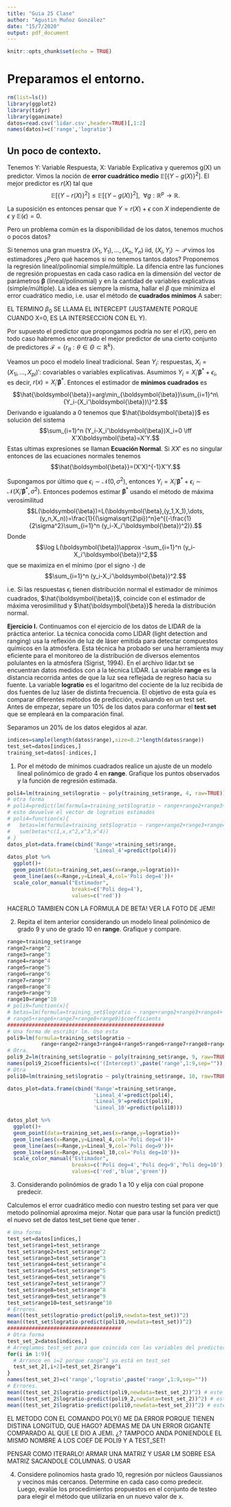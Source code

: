 ```yaml
---
title: "Guia 25 Clase"
author: "Agustin Muñoz González"
date: "15/7/2020"
output: pdf_document
---
```


```r
knitr::opts_chunk$set(echo = TRUE)
```

# Preparamos el entorno.

```r
rm(list=ls())
library(ggplot2)
library(tidyr)
library(gganimate)
datos=read.csv('lidar.csv',header=TRUE)[,1:2]
names(datos)=c('range','logratio')
```

## Un poco de contexto.

Tenemos Y: Variable Respuesta, X: Variable Explicativa y queremos g(X) un predictor. Vimos la noción de **error cuadrático medio** $\mathbb{E}[\{Y-g(X)\}^2]$. El mejor predictor es $r(X)$ tal que 
$$\mathbb{E}[\{Y-r(X)\}^2]\leq \mathbb{E}[\{Y-g(X)\}^2],\ \ \forall g:\mathbb{R}^p\longrightarrow \mathbb{R}.$$

La suposición es entonces pensar que $Y=r(X)+\epsilon$ con $X$ independiente de $\epsilon$ y $\mathbb{E}(\epsilon)=0$.

Pero un problema común es la disponibilidad de los datos, tenemos muchos o pocos datos?

Si tenemos una gran muestra $(X_1,Y_1),\dots,(X_n,Y_n)$ iid, $(X_i,Y_i)\sim \mathcal{P}$ vimos los estimadores
\begin{itemize}
\item Nadaraya-Watson: ventana h;
\item Vecinos próximos (knn): vecinos k.
\end{itemize}

¿Pero qué hacemos si no tenemos tantos datos? Proponemos la regresión lineal/polinomial simple/múltiple. La difencia entre las funciones de regresión propuestas en cada caso radica en la dimensión del vector de parámetros $\boldsymbol{\beta}$ (lineal/polinomial) y en la cantidad de variables explicativas (simple/múltiple). La idea es siempre la misma, hallar el $\beta$ que minimiza el error cuadrático medio, i.e. usar el método de **cuadrados mínimos** A saber:
\begin{itemize}
\item Regresión lineal simple: Asumimos $r(x)=\beta_0^*+\beta_1^*x$. Entonces
$$(\hat{\beta_0},\hat{\beta_1})=arg\min_{\beta_0,\beta_1}\sum_{i=1}^n\{Y_i-(\beta_0+\beta_1X_i)\}^2.$$
Y haremos las predicciones con $\hat{r}(x)=\hat{\beta_0}+\hat{\beta_1}x$;
\item Regresión polinomial simple: Asumimos $r(x)=\beta_0^*+\beta_1^*x+\dots+\beta_p^*x^p$. Entonces
$$(\hat{\beta_0},\hat{\beta_1},\dots,\hat{\beta_p})=arg\min_{\boldsymbol{\beta}}\sum_{i=1}^n\{Y_i-(\beta_0+\beta_1X_i+\dots+\beta_pX_i^p)\}^2.$$
Y haremos las predicciones con $\hat{r}(x)=\hat{\beta_0}+\hat{\beta_1}x+\dots+\hat{\beta_p}x^p$.
\item Regresión lineal multiple: Asumimos $r(x)=\beta_0^*+\beta_1^*x_1+\dots+\beta_p^*x_p$. Entonces si notamos $\boldsymbol{\beta}=(\beta_1,\dots,\beta_p)$,
$$(\hat{\beta_0},\hat{\boldsymbol{\beta}})=arg\min_{\beta_0,\boldsymbol{\beta}}\sum_{i=1}^n\{Y_i-(\beta_0+\boldsymbol{\beta}^tX_i)\}^2.$$
Y haremos las predicciones con $\hat{r}(x)=\hat{\beta_0}+\hat{\boldsymbol{\beta}}^tx$.
\end{itemize}

EL TERMINO $\beta_0$ SE LLAMA EL INTERCEPT (JUSTAMENTE PORQUE CUANDO X=0, ES LA INTERSECCION CON EL Y).

Por supuesto el predictor que propongamos podría no ser el $r(X)$, pero en todo caso habremos encontrado el mejor predictor de una cierto conjunto de predictores $\mathcal{F}=\{r_{\theta}:\theta\in\Theta\subset\mathbb{R}^k\}$.

Veamos un poco el modelo lineal tradicional. Sean $Y_i$: respuestas, $X_i=(X_{1i},\dots,X_{pi})'$: covariables o variables explicativas. Asumimos $Y_i=X_i'\boldsymbol{\beta}^*+\epsilon_i$, es decir, $r(x)=X_i'\boldsymbol{\beta}^*$. Entonces el estimador de **mínimos cuadrados** es 
$$\hat{\boldsymbol{\beta}}=arg\min_{\boldsymbol{\beta}}\sum_{i=1}^n\{Y_i-(X_i'\boldsymbol{\beta})\}^2.$$
Derivando e igualando a 0 tenemos que $\hat{\boldsymbol{\beta}}$ es solución del sistema
$$\sum_{i=1}^n (Y_i-X_i'\boldsymbol{\beta})X_i=0 \iff X'X\boldsymbol{\beta}=X'Y.$$
Estas ultimas expresiones se llaman **Ecuación Normal**. Si $XX'$ es no singular entonces de las ecuaciones normales tenemos 
$$\hat{\boldsymbol{\beta}}=(X'X)^{-1}X'Y.$$

Supongamos por último que $\epsilon_i\sim \mathcal{N}(0,\sigma^2)$, entonces $Y_i=X_i'\boldsymbol{\beta}^*+\epsilon_i\sim\mathcal{N}(X_i'\boldsymbol{\beta}^*,\sigma^2).$ Entonces podemos estimar $\boldsymbol{\beta}^*$ usando el método de máxima verosimilitud
$$L(\boldsymbol{\beta})=L(\boldsymbol{\beta},(y_1,X_1),\dots,(y_n,X_n))=\frac{1}{(\sigma\sqrt{2\pi})^n}e^{(-\frac{1}{2\sigma^2}\sum_{i=1}^n (y_i-X_i'\boldsymbol{\beta})^2)}.$$
Donde
$$\log L(\boldsymbol{\beta})\approx -\sum_{i=1}^n (y_i-X_i'\boldsymbol{\beta})^2,$$
que se maximiza en el mínimo (por el signo -) de
$$\sum_{i=1}^n (y_i-X_i'\boldsymbol{\beta})^2.$$

i.e. Si las respuestas $\epsilon_i$ tienen distribución normal el estimador de mínimos
cuadrados, $\hat{\boldsymbol{\beta}}$, coincide con el estimador de máxima verosimilitud y $\hat{\boldsymbol{\beta}}$ hereda la distribución normal.

\clearpage

**Ejercicio I.** Continuamos con el ejercicio de los datos de LIDAR de la práctica anterior.
La técnica conocida como LIDAR (light detection and ranging) usa la reflexión de luz de
láser emitida para detectar compuestos químicos en la atmósfera. Esta técnica ha probado
ser una herramienta muy eficiente para el monitoreo de la distribución de diversos elementos
polulantes en la atmósfera (Sigrist, 1994).
En el archivo lidar.txt se encuentran datos medidos con a la técnica LIDAR. La variable
**range** es la distancia recorrida antes de que la luz sea reflejada de regreso hacia su fuente.
La variable **logratio** es el logaritmo del cociente de la luz recibida de dos fuentes de luz láser de distinta frecuencia.
El objetivo de esta guía es comparar diferentes métodos de predicción, evaluando en un
test set. Antes de empezar, separe un 10% de los datos para conformar el **test set** que se
empleará en la comparación final.

\underline{Preliminar}

Separamos un 20% de los datos elegidos al azar.

```r
indices=sample(length(datos$range),size=0.2*length(datos$range))
test_set=datos[indices,]
training_set=datos[-indices,]
```


1. Por el método de mínimos cuadrados realice un ajuste de un modelo lineal polinómico de
grado 4 en **range**. Grafique los puntos observados y la función de regresión estimada.

\underline{Resolución:}


```r
poli4=lm(training_set$logratio ~ poly(training_set$range, 4, raw=TRUE))
# otra forma
# poli4=predict(lm(formula=training_set$logratio ~ range+range2+range3+range4))
# esto devuelve el vector de logratios estimados
# poli4=function(x){
#   betas=lm(formula=training_set$logratio ~ range+range2+range3+range4)$coefficients
#   sum(betas*c(1,x,x^2,x^3,x^4))
# }
datos_plot=data.frame(cbind('Range'=training_set$range,
                            'Lineal_4'=predict(poli4)))
datos_plot %>%
  ggplot()+
  geom_point(data=training_set,aes(x=range,y=logratio))+
  geom_line(aes(x=Range,y=Lineal_4,col='Poli deg=4'))+
  scale_color_manual("Estimador",
                     breaks=c('Poli deg=4'),
                     values=c('red'))
```

HACERLO TAMBIEN CON LA FORMULA DE BETA! VER LA FOTO DE JEMI!

2. Repita el item anterior considerando un modelo lineal polinómico de grado 9 y uno de
grado 10 en **range**. Grafique y compare.

\underline{Resolución:}

```r
range=training_set$range
range2=range^2
range3=range^3
range4=range^4
range5=range^5
range6=range^6
range7=range^7
range8=range^8
range9=range^9
range10=range^10
# poli9=function(x){
# betas=lm(formula=training_set$logratio ~ range+range2+range3+range4+
# range5+range6+range7+range8+range9)$coefficients
###################################################
# Una forma de escribir lm. Uso esta 
poli9=lm(formula=training_set$logratio ~
           range+range2+range3+range4+range5+range6+range7+range8+range9)
# Otra. 
poli9_2=lm(training_set$logratio ~ poly(training_set$range, 9, raw=TRUE))
names(poli9_2$coefficients)=c('(Intercept)',paste('range',1:9,sep=""))
# Otra
poli10=lm(training_set$logratio ~ poly(training_set$range, 10, raw=TRUE))

datos_plot=data.frame(cbind('Range'=training_set$range,
                            'Lineal_4'=predict(poli4),
                            'Lineal_9'=predict(poli9),
                            'Lineal_10'=predict(poli10)))

datos_plot %>%
  ggplot()+
  geom_point(data=training_set,aes(x=range,y=logratio))+
  geom_line(aes(x=Range,y=Lineal_4,col='Poli deg=4'))+
  geom_line(aes(x=Range,y=Lineal_9,col='Poli deg=9'))+
  geom_line(aes(x=Range,y=Lineal_10,col='Poli deg=10'))+
  scale_color_manual("Estimador",
                     breaks=c('Poli deg=4','Poli deg=9','Poli deg=10'),
                     values=c('red','blue','green'))
```


3. Considerando polinómios de grado 1 a 10 y elija con cúal propone predecir.

\underline{Resolución:}

Calculemos el error cuadrático medio con nuestro testing set para ver que metodo polinomial aproxima mejor. Notar que para usar la función predict() el nuevo set de datos test_set tiene que tener **\underline{tantas variables como nuetro predictor y con el mismo nombre}**.

```r
# Una forma
test_set=datos[indices,]
test_set$range1=test_set$range
test_set$range2=test_set$range^2
test_set$range3=test_set$range^3
test_set$range4=test_set$range^4
test_set$range5=test_set$range^5
test_set$range6=test_set$range^6
test_set$range7=test_set$range^7
test_set$range8=test_set$range^8
test_set$range9=test_set$range^9
test_set$range10=test_set$range^10
# Errores.
mean((test_set$logratio-predict(poli9,newdata=test_set))^2)
mean((test_set$logratio-predict(poli10,newdata=test_set))^2)
#####################################
# Otra forma
test_set_2=datos[indices,]
# Arreglamos test_set para que coincida con las variables del predictor
for(i in 1:9){
  # Arranco en i=2 porque range^1 ya está en test_set
  test_set_2[,i+2]=test_set_2$range^i
}
names(test_set_2)=c('range','logratio',paste('range',1:9,sep=""))
# Errores.
mean((test_set_2$logratio-predict(poli9,newdata=test_set_2))^2) # este anda
mean((test_set_2$logratio-predict(poli9_2,newdata=test_set_2))^2) # este no anda
mean((test_set_2$logratio-predict(poli10,newdata=test_set_2))^2) # este no anda
```
EL METODO CON EL COMANDO POLY() ME DA ERROR PORQUE TIENEN DISTINA LONGITUD, QUE HAGO? ADEMAS ME DA UN ERROR GIGANTE COMPARADO AL QUE LE DIO A JEMI. ¿? TAMPOCO ANDA PONIENDOLE EL MISMO NOMBRE A LOS COEF DE POLI9 Y A TEST_SET! 

PENSAR COMO ITERARLO! ARMAR UNA MATRIZ Y USAR LM SOBRE ESA MATRIZ SACANDOLE COLUMNAS. O USAR 


4. Considere polinomios hasta grado 10, regresión por núcleos Gaussianos y vecinos más
cercanos. Determine en cada caso como predecir. Luego, evalúe los procedimientos propuestos en el conjunto de testeo para elegír el método que utilizaría en un nuevo valor de x.

\underline{Resolución:}

